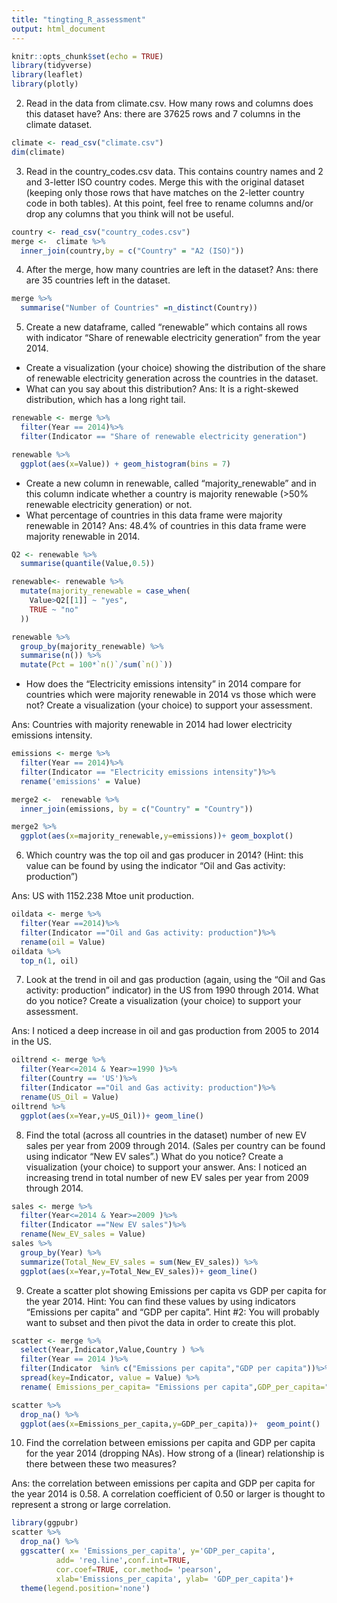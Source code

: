 ```yaml
---
title: "tingting_R_assessment"
output: html_document
---
```


```r
knitr::opts_chunk$set(echo = TRUE)
library(tidyverse)
library(leaflet)
library(plotly)
```

2. Read in the data from climate.csv. How many rows and columns does this dataset have?
Ans: there are 37625 rows and 7 columns in the climate dataset.
```r
climate <- read_csv("climate.csv")
dim(climate)
```
3. Read in the country_codes.csv data. This contains country names and 2 and 3-letter ISO country codes. Merge this with the original dataset (keeping only those rows that have matches on the 2-letter country code in both tables). At this point, feel free to rename columns and/or drop any columns that you think will not be useful.

```r
country <- read_csv("country_codes.csv")
merge <-  climate %>% 
  inner_join(country,by = c("Country" = "A2 (ISO)"))
```
4. After the merge, how many countries are left in the dataset?
Ans: there are 35 countries left in the dataset.
```r
merge %>% 
  summarise("Number of Countries" =n_distinct(Country)) 
```

5. Create a new dataframe, called "renewable" which contains all rows with indicator "Share of renewable electricity generation" from the year 2014.

- Create a visualization (your choice) showing the distribution of the share of renewable electricity generation across the countries in the dataset. 
- What can you say about this distribution? 
Ans: It is a right-skewed distribution, which has a long right tail.
```r
renewable <- merge %>% 
  filter(Year == 2014)%>% 
  filter(Indicator == "Share of renewable electricity generation")

renewable %>% 
  ggplot(aes(x=Value)) + geom_histogram(bins = 7)
```
- Create a new column in renewable, called "majority_renewable" and in this column indicate whether a country is majority renewable (>50% renewable electricity generation) or not. 
- What percentage of countries in this data frame were majority renewable in 2014?
Ans: 48.4% of countries in this data frame were majority renewable in 2014.
```r
Q2 <- renewable %>% 
  summarise(quantile(Value,0.5))

renewable<- renewable %>% 
  mutate(majority_renewable = case_when(
    Value>Q2[[1]] ~ "yes",
    TRUE ~ "no"
  ))

renewable %>% 
  group_by(majority_renewable) %>% 
  summarise(n()) %>% 
  mutate(Pct = 100*`n()`/sum(`n()`))
```

- How does the "Electricity emissions intensity" in 2014 compare for countries which were majority renewable in 2014 vs those which were not? Create a visualization (your choice) to support your assessment.

Ans: Countries with majority renewable in 2014 had lower electricity emissions intensity.
```r

emissions <- merge %>% 
  filter(Year == 2014)%>% 
  filter(Indicator == "Electricity emissions intensity")%>% 
  rename('emissions' = Value)

merge2 <-  renewable %>% 
  inner_join(emissions, by = c("Country" = "Country"))

merge2 %>%    
  ggplot(aes(x=majority_renewable,y=emissions))+ geom_boxplot()
```

6. Which country was the top oil and gas producer in 2014? (Hint: this value can be found by using the indicator "Oil and Gas activity: production")

Ans: US with 1152.238 Mtoe unit production.

```r
oildata <- merge %>% 
  filter(Year ==2014)%>% 
  filter(Indicator =="Oil and Gas activity: production")%>% 
  rename(oil = Value) 
oildata %>% 
  top_n(1, oil)
```

7. Look at the trend in oil and gas production (again, using the "Oil and Gas activity: production" indicator) in the US from 1990 through 2014. What do you notice? Create a visualization (your choice) to support your assessment.

Ans: I noticed a deep increase in oil and gas production from 2005 to 2014 in the US. 

```r
oiltrend <- merge %>% 
  filter(Year<=2014 & Year>=1990 )%>% 
  filter(Country == 'US')%>% 
  filter(Indicator =="Oil and Gas activity: production")%>% 
  rename(US_Oil = Value) 
oiltrend %>% 
  ggplot(aes(x=Year,y=US_Oil))+ geom_line()
```


8. Find the total (across all countries in the dataset) number of new EV sales per year from 2009 through 2014. (Sales per country can be found using indicator "New EV sales".) What do you notice? Create a visualization (your choice) to support your answer.
Ans: I noticed an increasing trend in total number of new EV sales per year from 2009 through 2014.

```r
sales <- merge %>% 
  filter(Year<=2014 & Year>=2009 )%>% 
  filter(Indicator =="New EV sales")%>% 
  rename(New_EV_sales = Value) 
sales %>% 
  group_by(Year) %>% 
  summarize(Total_New_EV_sales = sum(New_EV_sales)) %>% 
  ggplot(aes(x=Year,y=Total_New_EV_sales))+ geom_line()
```
9. Create a scatter plot showing Emissions per capita vs GDP per capita for the year 2014. Hint: You can find these values by using indicators "Emissions per capita" and "GDP per capita". Hint #2: You will probably want to subset and then pivot the data in order to create this plot.

```r
scatter <- merge %>% 
  select(Year,Indicator,Value,Country ) %>% 
  filter(Year == 2014 )%>% 
  filter(Indicator  %in% c("Emissions per capita","GDP per capita"))%>% 
  spread(key=Indicator, value = Value) %>% 
  rename( Emissions_per_capita= "Emissions per capita",GDP_per_capita="GDP per capita") 

scatter %>% 
  drop_na() %>% 
  ggplot(aes(x=Emissions_per_capita,y=GDP_per_capita))+  geom_point()

```

10. Find the correlation between emissions per capita and GDP per capita for the year 2014 (dropping NAs). How strong of a (linear) relationship is there between these two measures?

Ans: the correlation between emissions per capita and GDP per capita for the year 2014 is 0.58. A correlation coefficient of 0.50 or larger is thought to represent a strong or large correlation.

```r
library(ggpubr)
scatter %>% 
  drop_na() %>% 
  ggscatter( x= 'Emissions_per_capita', y='GDP_per_capita',
          add= 'reg.line',conf.int=TRUE,
          cor.coef=TRUE, cor.method= 'pearson',
          xlab='Emissions_per_capita', ylab= 'GDP_per_capita')+
  theme(legend.position='none')

```



